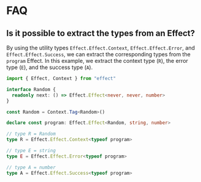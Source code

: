 # FAQ

## Is it possible to extract the types from an Effect?

By using the utility types `Effect.Effect.Context`, `Effect.Effect.Error`, and `Effect.Effect.Success`, we can extract the corresponding types from the `program` Effect. In this example, we extract the context type (`R`), the error type (`E`), and the success type (`A`).

```ts
import { Effect, Context } from "effect"

interface Random {
  readonly next: () => Effect.Effect<never, never, number>
}

const Random = Context.Tag<Random>()

declare const program: Effect.Effect<Random, string, number>

// type R = Random
type R = Effect.Effect.Context<typeof program>

// type E = string
type E = Effect.Effect.Error<typeof program>

// type A = number
type A = Effect.Effect.Success<typeof program>
```
